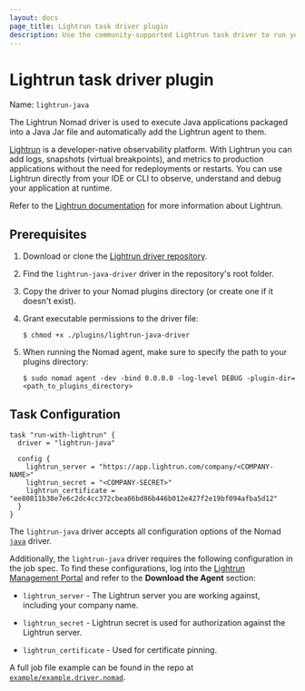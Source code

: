 ```yaml
---
layout: docs
page_title: Lightrun task driver plugin
description: Use the community-supported Lightrun task driver to run your Java application with Lightrun in your Nomad jobs.
---
```


# Lightrun task driver plugin

Name: `lightrun-java`

The Lightrun Nomad driver is used to execute Java applications packaged into a
Java Jar file and automatically add the Lightrun agent to them.

[Lightrun][lightrun_website] is a developer-native observability platform. With
Lightrun you can add logs, snapshots (virtual breakpoints), and metrics to
production applications without the need for redeployments or restarts. You can
use Lightrun directly from your IDE or CLI to observe, understand and debug
your application at runtime.

Refer to the [Lightrun documentation][lightrun_docs] for more information about
Lightrun.

## Prerequisites

1. Download or clone the [Lightrun driver repository][repo].
1. Find the `lightrun-java-driver` driver in the repository's root folder.
1. Copy the driver to your Nomad plugins directory (or create one if it doesn't
  exist).
1. Grant executable permissions to the driver file:

    ```shell-session
    $ chmod +x ./plugins/lightrun-java-driver
    ```

1. When running the Nomad agent, make sure to specify the path to your plugins
  directory:

    ```shell-session
    $ sudo nomad agent -dev -bind 0.0.0.0 -log-level DEBUG -plugin-dir=<path_to_plugins_directory>
    ```

## Task Configuration

```hcl
task "run-with-lightrun" {
  driver = "lightrun-java"

  config {
    lightrun_server = "https://app.lightrun.com/company/<COMPANY-NAME>"
    lightrun_secret = "<COMPANY-SECRET>"
    lightrun_certificate = "ee80811b38e7e6c2dc4cc372cbea86bd86b446b012e427f2e19bf094afba5d12"
  }
}
```

The `lightrun-java` driver accepts all configuration options of the Nomad
[`java`] driver.

Additionally, the `lightrun-java` driver requires the following configuration in
the job spec. To find these configurations, log into the
[Lightrun Management Portal][lightrun_portal] and refer to the **Download the
Agent** section:

- `lightrun_server` - The Lightrun server you are working against, including
  your company name.

- `lightrun_secret` - Lightrun secret is used for authorization against the
  Lightrun server.

- `lightrun_certificate` - Used for certificate pinning.

A full job file example can be found in the repo at [`example/example.driver.nomad`][example-config].

[lightrun_docs]: https://docs.lightrun.com
[lightrun_website]: https://www.lightrun.com
[lightrun_portal]: https://app.lightrun.com
[repo]: https://github.com/lightrun-platform/lightrun-n-nomad
[example-config]: https://github.com/lightrun-platform/lightrun-n-nomad/blob/main/example/example.driver.nomad
[`java`]: /nomad/docs/drivers/java
